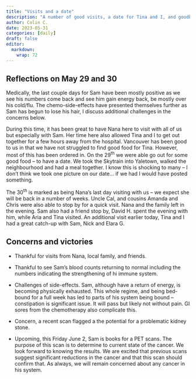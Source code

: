 ```yaml
---
title: "Visits and a date"
description: "A number of good visits, a date for Tina and I, and goodbye to Nana."
author: Colin C.
date: 2023-05-31
categories: [daily]
draft: false
editor: 
  markdown: 
    wrap: 72
---
```


## Reflections on May 29 and 30

Medically, the last couple days for Sam have been mostly positive as we
see his numbers come back and see him gain energy back, be mostly over
his cold/flu. The chemo-side-effects have presented themselves further
as Sam has begun to lose his hair, I discuss additional challenges in
the concerns below.

During this time, it has been great to have Nana here to visit with all
of us but especially with Sam. Her time here also allowed Tina and I to
get out together for a few hours away from the hospital. Vancouver has
been good to us in that we have not struggled to find good food for
Tina. However, most of this has been ordered in. On the 29^th^ we were
able go out for some good food -- to have a date. We took the Skytrain
into Yaletown, walked the neighbourhood and had a meal together. I know
this is shocking to many -- I don't think we took one picture on our
date... if we had I would have posted something.

The 30^th^ is marked as being Nana's last day visiting with us -- we
expect she will be back in a number of weeks. Uncle Cal, and cousins
Amanda and Chris were also able to stop by for a quick visit. Nana and
the family left in the evening. Sam also had a friend stop by, David H.
spent the evening with him, while Aria and Tina visited. An additional
visit earlier today, Tina and I had a great catch-up with Sam, Nick and
Elara G.

## Concerns and victories

-   Thankful for visits from Nana, local family, and friends.

-   Thankful to see Sam's blood counts returning to normal including the
    numbers indicating the strengthening of hi immune system.

-   Challenges of side-effects. Sam, although have a return of energy,
    is becoming physically exhausted. This whole regime, and being
    bed-bound for a full week has led to parts of his system being bound
    -- constipation is significant issue. It will pass but likely not
    without pain. GI sores from the chemotherapy also complicate this.

-   Concern, a recent scan flagged a the potential for a problematic
    kidney stone.

-   Upcoming, this Friday June 2, Sam is books for a PET scans. The
    purpose of this scan is to determine to current state of the cancer.
    We look forward to knowing the results. We are excited that previous
    scans suggest significant reductions in the cancer and that this
    scan should confirm that. As always, we will remain concerned about
    any cancer in his system.
